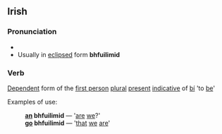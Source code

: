 ==Irish==
===Pronunciation===
*{{IPA|[fil&#690;əm&#690;əd&#690;]}}
*Usually in [[eclipsis|eclipsed]] form '''bhfuilimid''' {{IPA|[wil&#690;əm&#690;əd&#690;]}}
===Verb===
[[Dependent]] form of the [[first person]] [[plural]] [[present]] [[indicative]] of [[bí]] 'to [[be]]'

Examples of use:
:'''[[an#Irish|an]] bhfuilimid''' &mdash; '[[are]] [[we]]?'
:'''[[go#Irish|go]] bhfuilimid''' &mdash; '[[that]] [[we]] [[are]]'